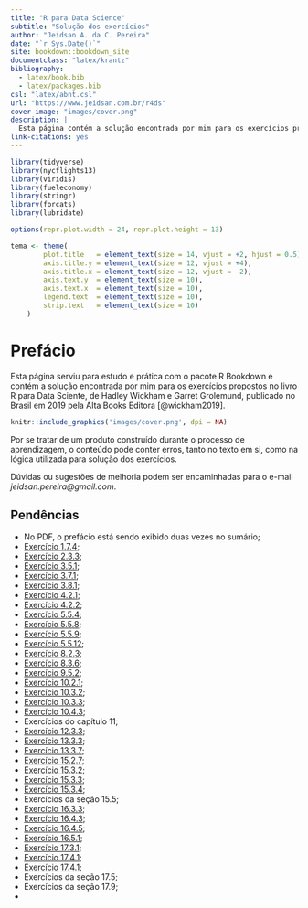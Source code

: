 ```yaml
--- 
title: "R para Data Science"
subtitle: "Solução dos exercícios"
author: "Jeidsan A. da C. Pereira"
date: "`r Sys.Date()`"
site: bookdown::bookdown_site
documentclass: "latex/krantz"
bibliography: 
  - latex/book.bib
  - latex/packages.bib
csl: "latex/abnt.csl"
url: "https://www.jeidsan.com.br/r4ds"
cover-image: "images/cover.png"
description: |
  Esta página contém a solução encontrada por mim para os exercícios propostos no livro R para Data Sciente, de Hadley Wickham e Garret Grolemund, publicado no Brasil em 2019 pela Alta Books Editora.
link-citations: yes
---
```


```r
library(tidyverse)
library(nycflights13)
library(viridis)
library(fueleconomy)
library(stringr)
library(forcats)
library(lubridate)

options(repr.plot.width = 24, repr.plot.height = 13)

tema <- theme(
        plot.title   = element_text(size = 14, vjust = +2, hjust = 0.5),
        axis.title.y = element_text(size = 12, vjust = +4),
        axis.title.x = element_text(size = 12, vjust = -2),
        axis.text.y  = element_text(size = 10),
        axis.text.x  = element_text(size = 10),
        legend.text  = element_text(size = 10),
        strip.text   = element_text(size = 10)
    )
```

# Prefácio {-}

Esta página serviu para estudo e prática com o pacote R Bookdown e contém a solução encontrada por mim para os exercícios propostos no livro R para Data Sciente, de Hadley Wickham e Garret Grolemund, publicado no Brasil em 2019 pela Alta Books Editora [@wickham2019].

```r
knitr::include_graphics('images/cover.png', dpi = NA)
```

Por se tratar de um produto construído durante o processo de aprendizagem, o conteúdo pode conter erros, tanto no texto em si, como na lógica utilizada para solução dos exercícios.

Dúvidas ou sugestões de melhoria podem ser encaminhadas para o e-mail *jeidsan.pereira@gmail.com*.

## Pendências {-}

- No PDF, o prefácio está sendo exibido duas vezes no sumário;
- [Exercício 1.7.4](#exr1-7-4);
- [Exercício 2.3.3](#exr2-3-3);
- [Exercício 3.5.1](#exr3-5-1);
- [Exercício 3.7.1](#exr3-7-1);
- [Exercício 3.8.1](#exr3-8-1);
- [Exercício 4.2.1](#exr4-2-1);
- [Exercício 4.2.2](#exr4-2-2);
- [Exercício 5.5.4](#exr5-5-4);
- [Exercício 5.5.8](#exr5-5-8);
- [Exercício 5.5.9](#exr5-5-9);
- [Exercício 5.5.12](#exr5-5-12);
- [Exercício 8.2.3](#exr8-2-3);
- [Exercício 8.3.6](#exr8-3-6);
- [Exercício 9.5.2](#exr9-5-2);
- [Exercício 10.2.1](#exr10-2-1);
- [Exercício 10.3.2](#exr10-3-2);
- [Exercício 10.3.3](#exr10-3-3);
- [Exercício 10.4.3](#exr10-4-3);
- Exercícios do capítulo 11;
- [Exercício 12.3.3](#exr12-3-3);
- [Exercício 13.3.3](#exr13-3-3);
- [Exercício 13.3.7](#exr13-3-7);
- [Exercício 15.2.7](#exr15-2-7);
- [Exercício 15.3.2](#exr15-3-2);
- [Exercício 15.3.3](#exr15-3-3);
- [Exercício 15.3.4](#exr15-3-4);
- Exercícios da seção 15.5;
- [Exercício 16.3.3](#exr16-3-3);
- [Exercício 16.4.3](#exr16-4-3);
- [Exercício 16.4.5](#exr16-4-5);
- [Exercício 16.5.1](#exr16-5-1);
- [Exercício 17.3.1](#exr17-3-1);
- [Exercício 17.4.1](#exr17-4-1);
- [Exercício 17.4.1](#exr17-4-1);
- Exercícios da seção 17.5;
- Exercícios da seção 17.9;
- 